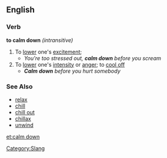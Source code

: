 ==English==
[[Category:Slang]]

===Verb===
'''to calm down''' ''(intransitive)''
#To [[lower]] one's [[excitement]];
#*''You're too stressed out, '''calm down''' before you scream''
#To [[lower]] one's [[intensity]] or [[anger]]; to [[cool off]]
#*'''''Calm down''' before you hurt somebody''

===See Also===
*[[relax]]
*[[chill]]
*[[chill out]]
*[[chillax]]
*[[unwind]]

[[et:calm down]]